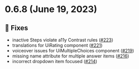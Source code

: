 
<Meta title="Releases/v0.x.x/v0.6.x/v0.6.8/Changelog"/>

# 0.6.8 (June 19, 2023)

## 🐛 Fixes
* inactive Steps violate a11y Contrast rules ([#223](https://github.com/infermedica/component-library/pull/223))
* translations for UiRating component ([#221](https://github.com/infermedica/component-library/pull/221))
* voiceover issues for UiMultipleChoices component ([#219](https://github.com/infermedica/component-library/pull/219))
* missing name attribute for multiple answer items ([#216](https://github.com/infermedica/component-library/pull/216))
* incorrect dropdown item focused ([#214](https://github.com/infermedica/component-library/pull/214))
